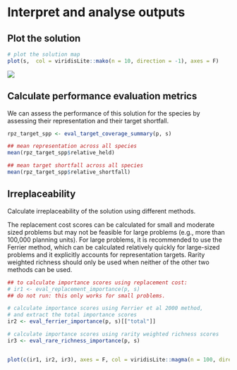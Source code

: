# Interpret and analyse outputs

## Plot the solution

```r

# plot the solution map
plot(s,  col = viridisLite::mako(n = 10, direction = -1), axes = F)

```

![](/figures/solution_0.PNG)

## Calculate performance evaluation metrics

We can assess the performance of this solution for the species by assessing their representation and their target shortfall.

```r

rpz_target_spp <- eval_target_coverage_summary(p, s)

## mean representation across all species 
mean(rpz_target_spp$relative_held)

## mean target shortfall across all species 
mean(rpz_target_spp$relative_shortfall)
```

## Irreplaceability

Calculate irreplaceability of the solution using different methods.

The replacement cost scores can be calculated for small and moderate sized problems but may not be feasible for large problems (e.g., more than 100,000 planning units). For large problems, it is recommended to use the Ferrier method, which can be calculated relatively quickly for large-sized problems and it explicitly accounts for representation targets. Rarity weighted richness should only be used when neither of the other two methods can be used.

```r

## to calculate importance scores using replacement cost: 
# ir1 <- eval_replacement_importance(p, s)
## do not run: this only works for small problems. 

# calculate importance scores using Ferrier et al 2000 method,
# and extract the total importance scores
ir2 <- eval_ferrier_importance(p, s)[["total"]]

# calculate importance scores using rarity weighted richness scores
ir3 <- eval_rare_richness_importance(p, s)


plot(c(ir1, ir2, ir3), axes = F, col = viridisLite::magma(n = 100, direction =-1))
```
